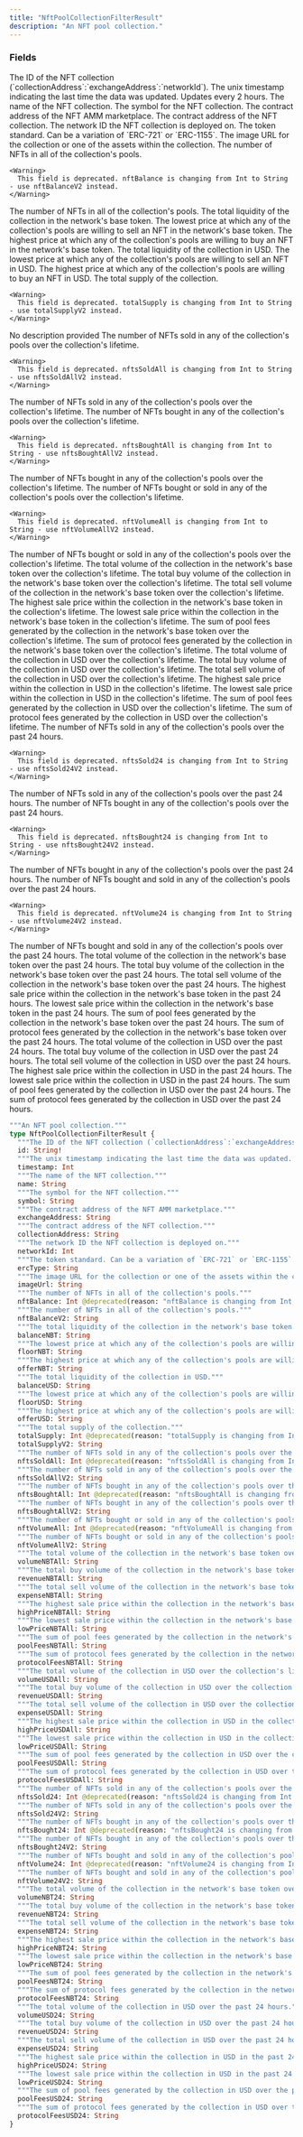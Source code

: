 ```yaml
---
title: "NftPoolCollectionFilterResult"
description: "An NFT pool collection."
---
```


### Fields

<ResponseField name="id" type="String!" required>
  The ID of the NFT collection (`collectionAddress`:`exchangeAddress`:`networkId`).
</ResponseField>

<ResponseField name="timestamp" type="Int">
  The unix timestamp indicating the last time the data was updated. Updates every 2 hours.
</ResponseField>

<ResponseField name="name" type="String">
  The name of the NFT collection.
</ResponseField>

<ResponseField name="symbol" type="String">
  The symbol for the NFT collection.
</ResponseField>

<ResponseField name="exchangeAddress" type="String">
  The contract address of the NFT AMM marketplace.
</ResponseField>

<ResponseField name="collectionAddress" type="String">
  The contract address of the NFT collection.
</ResponseField>

<ResponseField name="networkId" type="Int">
  The network ID the NFT collection is deployed on.
</ResponseField>

<ResponseField name="ercType" type="String">
  The token standard. Can be a variation of `ERC-721` or `ERC-1155`.
</ResponseField>

<ResponseField name="imageUrl" type="String">
  The image URL for the collection or one of the assets within the collection.
</ResponseField>

<ResponseField name="nftBalance" type="Int">
  The number of NFTs in all of the collection&#39;s pools.
    
    <Warning>
      This field is deprecated. nftBalance is changing from Int to String - use nftBalanceV2 instead.
    </Warning>
</ResponseField>

<ResponseField name="nftBalanceV2" type="String">
  The number of NFTs in all of the collection&#39;s pools.
</ResponseField>

<ResponseField name="balanceNBT" type="String">
  The total liquidity of the collection in the network&#39;s base token.
</ResponseField>

<ResponseField name="floorNBT" type="String">
  The lowest price at which any of the collection&#39;s pools are willing to sell an NFT in the network&#39;s base token.
</ResponseField>

<ResponseField name="offerNBT" type="String">
  The highest price at which any of the collection&#39;s pools are willing to buy an NFT in the network&#39;s base token.
</ResponseField>

<ResponseField name="balanceUSD" type="String">
  The total liquidity of the collection in USD.
</ResponseField>

<ResponseField name="floorUSD" type="String">
  The lowest price at which any of the collection&#39;s pools are willing to sell an NFT in USD.
</ResponseField>

<ResponseField name="offerUSD" type="String">
  The highest price at which any of the collection&#39;s pools are willing to buy an NFT in USD.
</ResponseField>

<ResponseField name="totalSupply" type="Int">
  The total supply of the collection.
    
    <Warning>
      This field is deprecated. totalSupply is changing from Int to String - use totalSupplyV2 instead.
    </Warning>
</ResponseField>

<ResponseField name="totalSupplyV2" type="String">
  No description provided
</ResponseField>

<ResponseField name="nftsSoldAll" type="Int">
  The number of NFTs sold in any of the collection&#39;s pools over the collection&#39;s lifetime.
    
    <Warning>
      This field is deprecated. nftsSoldAll is changing from Int to String - use nftsSoldAllV2 instead.
    </Warning>
</ResponseField>

<ResponseField name="nftsSoldAllV2" type="String">
  The number of NFTs sold in any of the collection&#39;s pools over the collection&#39;s lifetime.
</ResponseField>

<ResponseField name="nftsBoughtAll" type="Int">
  The number of NFTs bought in any of the collection&#39;s pools over the collection&#39;s lifetime.
    
    <Warning>
      This field is deprecated. nftsBoughtAll is changing from Int to String - use nftsBoughtAllV2 instead.
    </Warning>
</ResponseField>

<ResponseField name="nftsBoughtAllV2" type="String">
  The number of NFTs bought in any of the collection&#39;s pools over the collection&#39;s lifetime.
</ResponseField>

<ResponseField name="nftVolumeAll" type="Int">
  The number of NFTs bought or sold in any of the collection&#39;s pools over the collection&#39;s lifetime.
    
    <Warning>
      This field is deprecated. nftVolumeAll is changing from Int to String - use nftVolumeAllV2 instead.
    </Warning>
</ResponseField>

<ResponseField name="nftVolumeAllV2" type="String">
  The number of NFTs bought or sold in any of the collection&#39;s pools over the collection&#39;s lifetime.
</ResponseField>

<ResponseField name="volumeNBTAll" type="String">
  The total volume of the collection in the network&#39;s base token over the collection&#39;s lifetime.
</ResponseField>

<ResponseField name="revenueNBTAll" type="String">
  The total buy volume of the collection in the network&#39;s base token over the collection&#39;s lifetime.
</ResponseField>

<ResponseField name="expenseNBTAll" type="String">
  The total sell volume of the collection in the network&#39;s base token over the collection&#39;s lifetime.
</ResponseField>

<ResponseField name="highPriceNBTAll" type="String">
  The highest sale price within the collection in the network&#39;s base token in the collection&#39;s lifetime.
</ResponseField>

<ResponseField name="lowPriceNBTAll" type="String">
  The lowest sale price within the collection in the network&#39;s base token in the collection&#39;s lifetime.
</ResponseField>

<ResponseField name="poolFeesNBTAll" type="String">
  The sum of pool fees generated by the collection in the network&#39;s base token over the collection&#39;s lifetime.
</ResponseField>

<ResponseField name="protocolFeesNBTAll" type="String">
  The sum of protocol fees generated by the collection in the network&#39;s base token over the collection&#39;s lifetime.
</ResponseField>

<ResponseField name="volumeUSDAll" type="String">
  The total volume of the collection in USD over the collection&#39;s lifetime.
</ResponseField>

<ResponseField name="revenueUSDAll" type="String">
  The total buy volume of the collection in USD over the collection&#39;s lifetime.
</ResponseField>

<ResponseField name="expenseUSDAll" type="String">
  The total sell volume of the collection in USD over the collection&#39;s lifetime.
</ResponseField>

<ResponseField name="highPriceUSDAll" type="String">
  The highest sale price within the collection in USD in the collection&#39;s lifetime.
</ResponseField>

<ResponseField name="lowPriceUSDAll" type="String">
  The lowest sale price within the collection in USD in the collection&#39;s lifetime.
</ResponseField>

<ResponseField name="poolFeesUSDAll" type="String">
  The sum of pool fees generated by the collection in USD over the collection&#39;s lifetime.
</ResponseField>

<ResponseField name="protocolFeesUSDAll" type="String">
  The sum of protocol fees generated by the collection in USD over the collection&#39;s lifetime.
</ResponseField>

<ResponseField name="nftsSold24" type="Int">
  The number of NFTs sold in any of the collection&#39;s pools over the past 24 hours.
    
    <Warning>
      This field is deprecated. nftsSold24 is changing from Int to String - use nftsSold24V2 instead.
    </Warning>
</ResponseField>

<ResponseField name="nftsSold24V2" type="String">
  The number of NFTs sold in any of the collection&#39;s pools over the past 24 hours.
</ResponseField>

<ResponseField name="nftsBought24" type="Int">
  The number of NFTs bought in any of the collection&#39;s pools over the past 24 hours.
    
    <Warning>
      This field is deprecated. nftsBought24 is changing from Int to String - use nftsBought24V2 instead.
    </Warning>
</ResponseField>

<ResponseField name="nftsBought24V2" type="String">
  The number of NFTs bought in any of the collection&#39;s pools over the past 24 hours.
</ResponseField>

<ResponseField name="nftVolume24" type="Int">
  The number of NFTs bought and sold in any of the collection&#39;s pools over the past 24 hours.
    
    <Warning>
      This field is deprecated. nftVolume24 is changing from Int to String - use nftVolume24V2 instead.
    </Warning>
</ResponseField>

<ResponseField name="nftVolume24V2" type="String">
  The number of NFTs bought and sold in any of the collection&#39;s pools over the past 24 hours.
</ResponseField>

<ResponseField name="volumeNBT24" type="String">
  The total volume of the collection in the network&#39;s base token over the past 24 hours.
</ResponseField>

<ResponseField name="revenueNBT24" type="String">
  The total buy volume of the collection in the network&#39;s base token over the past 24 hours.
</ResponseField>

<ResponseField name="expenseNBT24" type="String">
  The total sell volume of the collection in the network&#39;s base token over the past 24 hours.
</ResponseField>

<ResponseField name="highPriceNBT24" type="String">
  The highest sale price within the collection in the network&#39;s base token in the past 24 hours.
</ResponseField>

<ResponseField name="lowPriceNBT24" type="String">
  The lowest sale price within the collection in the network&#39;s base token in the past 24 hours.
</ResponseField>

<ResponseField name="poolFeesNBT24" type="String">
  The sum of pool fees generated by the collection in the network&#39;s base token over the past 24 hours.
</ResponseField>

<ResponseField name="protocolFeesNBT24" type="String">
  The sum of protocol fees generated by the collection in the network&#39;s base token over the past 24 hours.
</ResponseField>

<ResponseField name="volumeUSD24" type="String">
  The total volume of the collection in USD over the past 24 hours.
</ResponseField>

<ResponseField name="revenueUSD24" type="String">
  The total buy volume of the collection in USD over the past 24 hours.
</ResponseField>

<ResponseField name="expenseUSD24" type="String">
  The total sell volume of the collection in USD over the past 24 hours.
</ResponseField>

<ResponseField name="highPriceUSD24" type="String">
  The highest sale price within the collection in USD in the past 24 hours.
</ResponseField>

<ResponseField name="lowPriceUSD24" type="String">
  The lowest sale price within the collection in USD in the past 24 hours.
</ResponseField>

<ResponseField name="poolFeesUSD24" type="String">
  The sum of pool fees generated by the collection in USD over the past 24 hours.
</ResponseField>

<ResponseField name="protocolFeesUSD24" type="String">
  The sum of protocol fees generated by the collection in USD over the past 24 hours.
</ResponseField>


```graphql NftPoolCollectionFilterResult
"""An NFT pool collection."""
type NftPoolCollectionFilterResult {
  """The ID of the NFT collection (`collectionAddress`:`exchangeAddress`:`networkId`)."""
  id: String!
  """The unix timestamp indicating the last time the data was updated. Updates every 2 hours."""
  timestamp: Int
  """The name of the NFT collection."""
  name: String
  """The symbol for the NFT collection."""
  symbol: String
  """The contract address of the NFT AMM marketplace."""
  exchangeAddress: String
  """The contract address of the NFT collection."""
  collectionAddress: String
  """The network ID the NFT collection is deployed on."""
  networkId: Int
  """The token standard. Can be a variation of `ERC-721` or `ERC-1155`."""
  ercType: String
  """The image URL for the collection or one of the assets within the collection."""
  imageUrl: String
  """The number of NFTs in all of the collection's pools."""
  nftBalance: Int @deprecated(reason: "nftBalance is changing from Int to String - use nftBalanceV2 instead.")
  """The number of NFTs in all of the collection's pools."""
  nftBalanceV2: String
  """The total liquidity of the collection in the network's base token."""
  balanceNBT: String
  """The lowest price at which any of the collection's pools are willing to sell an NFT in the network's base token."""
  floorNBT: String
  """The highest price at which any of the collection's pools are willing to buy an NFT in the network's base token."""
  offerNBT: String
  """The total liquidity of the collection in USD."""
  balanceUSD: String
  """The lowest price at which any of the collection's pools are willing to sell an NFT in USD."""
  floorUSD: String
  """The highest price at which any of the collection's pools are willing to buy an NFT in USD."""
  offerUSD: String
  """The total supply of the collection."""
  totalSupply: Int @deprecated(reason: "totalSupply is changing from Int to String - use totalSupplyV2 instead.")
  totalSupplyV2: String
  """The number of NFTs sold in any of the collection's pools over the collection's lifetime."""
  nftsSoldAll: Int @deprecated(reason: "nftsSoldAll is changing from Int to String - use nftsSoldAllV2 instead.")
  """The number of NFTs sold in any of the collection's pools over the collection's lifetime."""
  nftsSoldAllV2: String
  """The number of NFTs bought in any of the collection's pools over the collection's lifetime."""
  nftsBoughtAll: Int @deprecated(reason: "nftsBoughtAll is changing from Int to String - use nftsBoughtAllV2 instead.")
  """The number of NFTs bought in any of the collection's pools over the collection's lifetime."""
  nftsBoughtAllV2: String
  """The number of NFTs bought or sold in any of the collection's pools over the collection's lifetime."""
  nftVolumeAll: Int @deprecated(reason: "nftVolumeAll is changing from Int to String - use nftVolumeAllV2 instead.")
  """The number of NFTs bought or sold in any of the collection's pools over the collection's lifetime."""
  nftVolumeAllV2: String
  """The total volume of the collection in the network's base token over the collection's lifetime."""
  volumeNBTAll: String
  """The total buy volume of the collection in the network's base token over the collection's lifetime."""
  revenueNBTAll: String
  """The total sell volume of the collection in the network's base token over the collection's lifetime."""
  expenseNBTAll: String
  """The highest sale price within the collection in the network's base token in the collection's lifetime."""
  highPriceNBTAll: String
  """The lowest sale price within the collection in the network's base token in the collection's lifetime."""
  lowPriceNBTAll: String
  """The sum of pool fees generated by the collection in the network's base token over the collection's lifetime."""
  poolFeesNBTAll: String
  """The sum of protocol fees generated by the collection in the network's base token over the collection's lifetime."""
  protocolFeesNBTAll: String
  """The total volume of the collection in USD over the collection's lifetime."""
  volumeUSDAll: String
  """The total buy volume of the collection in USD over the collection's lifetime."""
  revenueUSDAll: String
  """The total sell volume of the collection in USD over the collection's lifetime."""
  expenseUSDAll: String
  """The highest sale price within the collection in USD in the collection's lifetime."""
  highPriceUSDAll: String
  """The lowest sale price within the collection in USD in the collection's lifetime."""
  lowPriceUSDAll: String
  """The sum of pool fees generated by the collection in USD over the collection's lifetime."""
  poolFeesUSDAll: String
  """The sum of protocol fees generated by the collection in USD over the collection's lifetime."""
  protocolFeesUSDAll: String
  """The number of NFTs sold in any of the collection's pools over the past 24 hours."""
  nftsSold24: Int @deprecated(reason: "nftsSold24 is changing from Int to String - use nftsSold24V2 instead.")
  """The number of NFTs sold in any of the collection's pools over the past 24 hours."""
  nftsSold24V2: String
  """The number of NFTs bought in any of the collection's pools over the past 24 hours."""
  nftsBought24: Int @deprecated(reason: "nftsBought24 is changing from Int to String - use nftsBought24V2 instead.")
  """The number of NFTs bought in any of the collection's pools over the past 24 hours."""
  nftsBought24V2: String
  """The number of NFTs bought and sold in any of the collection's pools over the past 24 hours."""
  nftVolume24: Int @deprecated(reason: "nftVolume24 is changing from Int to String - use nftVolume24V2 instead.")
  """The number of NFTs bought and sold in any of the collection's pools over the past 24 hours."""
  nftVolume24V2: String
  """The total volume of the collection in the network's base token over the past 24 hours."""
  volumeNBT24: String
  """The total buy volume of the collection in the network's base token over the past 24 hours."""
  revenueNBT24: String
  """The total sell volume of the collection in the network's base token over the past 24 hours."""
  expenseNBT24: String
  """The highest sale price within the collection in the network's base token in the past 24 hours."""
  highPriceNBT24: String
  """The lowest sale price within the collection in the network's base token in the past 24 hours."""
  lowPriceNBT24: String
  """The sum of pool fees generated by the collection in the network's base token over the past 24 hours."""
  poolFeesNBT24: String
  """The sum of protocol fees generated by the collection in the network's base token over the past 24 hours."""
  protocolFeesNBT24: String
  """The total volume of the collection in USD over the past 24 hours."""
  volumeUSD24: String
  """The total buy volume of the collection in USD over the past 24 hours."""
  revenueUSD24: String
  """The total sell volume of the collection in USD over the past 24 hours."""
  expenseUSD24: String
  """The highest sale price within the collection in USD in the past 24 hours."""
  highPriceUSD24: String
  """The lowest sale price within the collection in USD in the past 24 hours."""
  lowPriceUSD24: String
  """The sum of pool fees generated by the collection in USD over the past 24 hours."""
  poolFeesUSD24: String
  """The sum of protocol fees generated by the collection in USD over the past 24 hours."""
  protocolFeesUSD24: String
}
```
